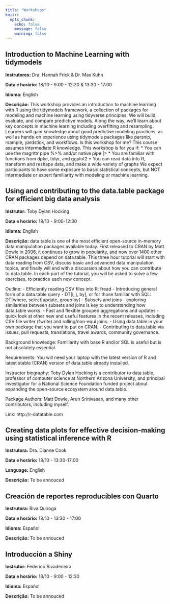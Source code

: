 ```yaml
---
title: "Workshops"
knitr:
  opts_chunk:
    echo: false
    message: false
    warning: false
---
```



## Introduction to Machine Learning with tidymodels

**Instrutores:** Dra. Hannah Frick & Dr. Max Kuhn

**Data e horário:** 18/10 - 9:00 - 12:30 & 13:30 - 17:00

**Idioma:** English

**Descrição:** This workshop provides an introduction to machine learning with R using the tidymodels framework, a collection of packages for modeling and machine learning using tidyverse principles. We will build, evaluate, and compare predictive models. Along the way, we’ll learn about key concepts in machine learning including overfitting and resampling. Learners will gain knowledge about good predictive modeling practices, as well as hands-on experience using tidymodels packages like parsnip, rsample, yardstick, and workflows.
Is this workshop for me?
This course assumes intermediate R knowledge. This workshop is for you if:
* You can use the magrittr pipe %>% and/or native pipe |>
* You are familiar with functions from dplyr, tidyr, and ggplot2
* You can read data into R, transform and reshape data, and make a wide variety of graphs
We expect participants to have some exposure to basic statistical concepts, but NOT intermediate or expert familiarity with modeling or machine learning.

## Using and contributing to the data.table package for efficient big data analysis

**Instrutor:** Toby Dylan Hocking

**Data e horário:** 18/10 - 9:00-12:30

**Idioma:** English

**Descrição:** data.table is one of the most efficient open-source in-memory data manipulation packages available today. First released to CRAN by Matt Dowle in 2006, it continues to grow in popularity, and now over 1400 other CRAN packages depend on data.table. This three hour tutorial will start with data reading from CSV, discuss basic and advanced data manipulation topics, and finally will end with a discussion about how you can contribute to data.table. In each part of the tutorial, you will be asked to solve a few exercises, to practice each new concept.

Outline:
- Efficiently reading CSV files into R: fread
- Introducing general form of a data.table query - DT[i, j, by], or
for those familiar with SQL: DT[where, select|update, group by]
- Subsets and joins - exploring similarities between subsets and joins
is key to understanding how data.table works.
- Fast and flexible grouped aggregations and updates
- quick look at other new and useful features in the recent releases,
including CSV file writer (fwrite) and rolling/non-equi joins.
- Using data.table in your own package that you want to put on CRAN.
- Contributing to data.table via issues, pull requests, translations,
travel awards, community governance.

Background knowledge: Familiarity with base R and/or SQL is useful but
is not absolutely essential.

Requirements: You will need your laptop with the latest version of R
and latest stable (CRAN) version of data.table already installed.

Instructor biography: Toby Dylan Hocking is a contributor to data.table, professor of computer science at Northern Arizona University, and principal investigator for a National Science Foundation funded project about expanding the open-source ecosystem
around data.table.

Package Authors: Matt Dowle, Arun Srinivasan, and many other
contributors, including myself.

Link: http://r-datatable.com


## Creating data plots for effective decision-making using statistical inference with R

**Instrutora:** Dra. Dianne Cook

**Data e horário:** 18/10 - 13:30-17:00

**Language:** English

**Descrição:** To be annouced

## Creación de reportes reproducibles con Quarto

**Instrutora:** Riva Quiroga

**Data e horário:** 18/10 - 13:30 - 17:00

**Idioma:** Español

**Descrição:** To be annouced


## Introducción a Shiny


**Instrutor:** Federico Rivadeneira

**Data e horário:** 18/10 - 9:00 - 12:30

**Idioma:** Español

**Descrição:** To be annouced
